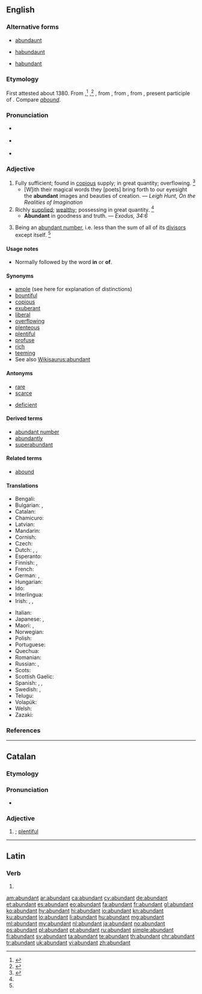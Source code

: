 ==English==

===Alternative forms===
* {{qualifier|obsolete}} [[abundaunt]] 
* {{qualifier|obsolete}} [[habundaunt]]
* {{qualifier|obsolete}} [[habundant]]

===Etymology===
First attested about 1380. From {{etyl|enm|en}} {{term|abundaunt|lang=enm}},<ref name=AHD>{{R:American Heritage 1971|page=6}}</ref> {{term|habundaunt|lang=enm}},<ref name=WI3>{{R:MW3 1976|page=8}}</ref> {{term|aboundant|lang=enm}}, from {{etyl|xno|en}} {{term|abundant|lang=fro}}, from {{etyl|fro|en}} {{term|abondant|lang=fro}}, from {{etyl|la|en}} {{m|la|abundāns}}, present participle of {{term|abundo||to overflow, to abound|lang=la}}. Compare ''[[abound]]''.

===Pronunciation===
* {{a|RP}} {{IPA|/əˈbʌn.dn̩t/|lang=en}}
* {{a|US}} {{IPA|/əˈbʌn.dn̩t/|/əˈbn̩.dn̩t/|lang=en}}
* {{audio|en-us-abundant.ogg|Audio (US)|lang=en}}

===Adjective===
{{en-adj}}

# Fully sufficient; found in [[copious]] supply; in great quantity; overflowing. {{defdate|First attested around 1350 to 1470.}}<ref name=SOED>{{R:SOED5|page=10}}</ref>
#* [W]ith their magical words they [poets] bring forth to our eyesight the '''abundant''' images and beauties of creation. — ''Leigh Hunt, On the Realities of Imagination''
# Richly [[supplied]]; [[wealthy]]; possessing in great quantity. {{defdate|First attested around 1350 to 1470.}}<ref name=SOED/>
#* '''Abundant''' in goodness and truth. — ''Exodus, 34:6''
# {{context|mathematics|lang=en}} Being an [[abundant number]], i.e. less than the sum of all of its [[divisor]]s except itself. {{defdate|First attested in the mid 16<sup>th</sup> century.}}<ref name=SOED/>

====Usage notes====
* {{sense|richly supplied}} Normally followed by the word '''in''' or {{qualifier|obsolete}} '''of'''.

====Synonyms====
* [[ample]] (see here for explanation of distinctions)
* [[bountiful]]
* [[copious]]
* [[exuberant]]
* [[liberal]]
* [[overflowing]]
* [[plenteous]]
* [[plentiful]]
* [[profuse]]
* [[rich]]
* [[teeming]]
* See also [[Wikisaurus:abundant]]

====Antonyms====
* [[rare]]
* [[scarce]]
* {{qualifier|math}} [[deficient]]

====Derived terms====
* [[abundant number]]
* [[abundantly]]
* [[superabundant]]

====Related terms====
* [[abound]]

====Translations====
{{trans-top|fully sufficient; plentiful}}
* Bengali: {{t|bn|বহুল|sc=Beng}}
* Bulgarian: {{t+|bg|обилен}}, {{t+|bg|изобилен}}
* Catalan: {{t+|ca|abundant}}
* Chamicuro: {{t|ccc|icheeki}}
* Latvian: {{t|lv|bagatīgs}}
* Mandarin: {{t+check|cmn|丰富|tr=[[fēngfù]]|sc=Hani}}
* Cornish: {{t|kw|pals}}
* Czech: {{t|cs|hojný|m}}
* Dutch: {{t+|nl|overvloedig}}, {{t|nl|rijkelijk voorhanden}}, {{t+|nl|abondant}}
* Esperanto: {{t+|eo|abunda}}
* Finnish: {{t+|fi|runsas}}, {{t+|fi|yltäkylläinen}}
* French: {{t+|fr|abondant}}
* German: {{t+|de|reichlich}}, {{t+|de|wohlhabend}}
* Hungarian: {{t+|hu|bőséges}}
* Ido: {{t+|io|abundanta}}
* Interlingua: {{t|ia|abundante}}
* Irish: {{t|ga|líonmhar}}, {{t|ga|raidhsiúil}}, {{t|ga|fairsing}}
{{trans-mid}}
* Italian: {{t+|it|abbondante}}
* Japanese: {{t|ja|豊か|tr=yutaka}}, {{t+|ja|多い|alt=量の多い|tr=ryō no ōi}}
* Maori: {{t|mi|ranea}}, {{t|mi|makuru}}
* Norwegian: {{t|no|rikelig}}
* Polish: {{t+|pl|obfity}}
* Portuguese: {{t+|pt|abundante}}
* Quechua: {{t|qu|yupa}}
* Romanian: {{t+|ro|abundent}}
* Russian: {{t+|ru|оби́льный}}, {{t+|ru|изоби́лующий}}
* Scots: {{t|sco|roch}}
* Scottish Gaelic: {{t|gd|pailt}}
* Spanish: {{t+|es|abundante}}, {{t+|es|copioso}}, {{t+|es|cuantioso}}
* Swedish: {{t+|sv|riklig}}, {{t+|sv|ymnig}}
* Telugu: {{t+|te|మిక్కిలి|sc=Telu}}
* Volapük: {{t+|vo|bundanik}}
* Welsh: {{t+|cy|helaeth}}
* Zazaki: {{t|zza|zaf}}
{{trans-bottom}}

===References===
<references/>

----

==Catalan==

===Etymology===
{{etyl|la|ca}} {{term|abudans|lang=la}}

===Pronunciation===
* {{rhymes|ant|lang=ca}}

===Adjective===
{{ca-adj|mf}}

# {{l|en|abundant}}; [[plentiful]]

----

==Latin==

===Verb===
{{la-verb-form|abundant}}

# {{inflection of|abundō||3|p|pres|actv|indc|lang=la}}

[[am:abundant]]
[[ar:abundant]]
[[ca:abundant]]
[[cy:abundant]]
[[de:abundant]]
[[et:abundant]]
[[es:abundant]]
[[eo:abundant]]
[[fa:abundant]]
[[fr:abundant]]
[[gl:abundant]]
[[ko:abundant]]
[[hy:abundant]]
[[hi:abundant]]
[[io:abundant]]
[[kn:abundant]]
[[ku:abundant]]
[[lo:abundant]]
[[li:abundant]]
[[hu:abundant]]
[[mg:abundant]]
[[ml:abundant]]
[[my:abundant]]
[[nl:abundant]]
[[ja:abundant]]
[[no:abundant]]
[[ps:abundant]]
[[pl:abundant]]
[[pt:abundant]]
[[ru:abundant]]
[[simple:abundant]]
[[fi:abundant]]
[[sv:abundant]]
[[ta:abundant]]
[[te:abundant]]
[[th:abundant]]
[[chr:abundant]]
[[tr:abundant]]
[[uk:abundant]]
[[vi:abundant]]
[[zh:abundant]]